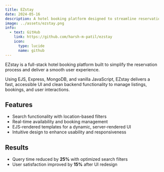 ```yaml
---
title: EZstay
date: 2024-05-16
description: A hotel booking platform designed to streamline reservations and improve user experience.
image: ../assets/ezstay.png
info:
  - text: GitHub
    link: https://github.com/harsh-m-patil/ezstay
    icon:
      type: lucide
      name: github
---
```


EZstay is a full-stack hotel booking platform built to simplify the reservation process and deliver a smooth user experience.

Using EJS, Express, MongoDB, and vanilla JavaScript, EZstay delivers a fast, accessible UI and clean backend functionality to manage listings, bookings, and user interactions.

## Features

- Search functionality with location-based filters
- Real-time availability and booking management
- EJS-rendered templates for a dynamic, server-rendered UI
- Intuitive design to enhance usability and responsiveness

## Results

- Query time reduced by **25%** with optimized search filters
- User satisfaction improved by **15%** after UI redesign
